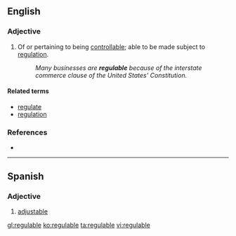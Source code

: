 ==English==

===Adjective===
{{en-adj}}

# Of or pertaining to being [[controllable]]; able to be made subject to [[regulation]].
#: ''Many businesses are '''regulable''' because of the interstate commerce clause of the United States' Constitution.''

====Related terms====
* [[regulate]]
* [[regulation]]

===References===
* {{R:Webster 1996}}
----
==Spanish==

===Adjective===
{{es-adj}}

# [[adjustable]]

[[gl:regulable]]
[[ko:regulable]]
[[ta:regulable]]
[[vi:regulable]]
